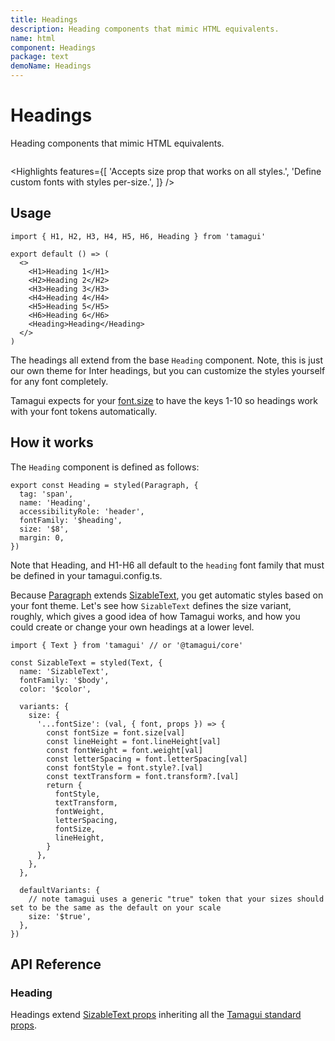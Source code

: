 ```yaml
---
title: Headings
description: Heading components that mimic HTML equivalents.
name: html
component: Headings
package: text
demoName: Headings
---
```


# Headings

<Description>Heading components that mimic HTML equivalents.</Description>

<HeroContainer>
  <HeadingsDemo />
</HeroContainer>

```tsx hero template=Headings

```

<Highlights
  features={[
    'Accepts size prop that works on all styles.',
    'Define custom fonts with styles per-size.',
  ]}
/>

## Usage

```tsx
import { H1, H2, H3, H4, H5, H6, Heading } from 'tamagui'

export default () => (
  <>
    <H1>Heading 1</H1>
    <H2>Heading 2</H2>
    <H3>Heading 3</H3>
    <H4>Heading 4</H4>
    <H5>Heading 5</H5>
    <H6>Heading 6</H6>
    <Heading>Heading</Heading>
  </>
)
```

The headings all extend from the base `Heading` component. Note, this is just our own theme for Inter headings, but you can customize the styles yourself for any font completely.

Tamagui expects for your [font.size](/docs/core/configuration#font-tokens) to have the keys 1-10 so headings work with your font tokens automatically.

## How it works

The `Heading` component is defined as follows:

```tsx
export const Heading = styled(Paragraph, {
  tag: 'span',
  name: 'Heading',
  accessibilityRole: 'header',
  fontFamily: '$heading',
  size: '$8',
  margin: 0,
})
```

Note that Heading, and H1-H6 all default to the `heading` font family that must be defined in your tamagui.config.ts.

Because [Paragraph](/docs/components/text#paragraph) extends [SizableText](/docs/components/text#sizabletext), you get automatic styles based on your font theme. Let's see how `SizableText` defines the size variant, roughly, which gives a good idea of how Tamagui works, and how you could create or change your own headings at a lower level.

```tsx
import { Text } from 'tamagui' // or '@tamagui/core'

const SizableText = styled(Text, {
  name: 'SizableText',
  fontFamily: '$body',
  color: '$color',

  variants: {
    size: {
      '...fontSize': (val, { font, props }) => {
        const fontSize = font.size[val]
        const lineHeight = font.lineHeight[val]
        const fontWeight = font.weight[val]
        const letterSpacing = font.letterSpacing[val]
        const fontStyle = font.style?.[val]
        const textTransform = font.transform?.[val]
        return {
          fontStyle,
          textTransform,
          fontWeight,
          letterSpacing,
          fontSize,
          lineHeight,
        }
      },
    },
  },

  defaultVariants: {
    // note tamagui uses a generic "true" token that your sizes should set to be the same as the default on your scale
    size: '$true',
  },
})
```

## API Reference

### Heading

Headings extend [SizableText props](/docs/components/text#sizabletext) inheriting all the [Tamagui standard props](/docs/intro/props).

